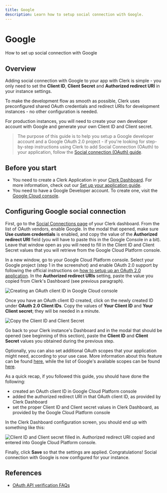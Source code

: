 ---
title: Google
description: Learn how to setup social connection with Google.
---

# Google

How to set up social connection with Google

## Overview

Adding social connection with Google to your app with Clerk is simple - you only need to set the **Client ID**, **Client Secret** and **Authorized redirect URI** in your instance settings.

To make the development flow as smooth as possible, Clerk uses  preconfigured shared OAuth credentials and redirect URIs for development instances - no other configuration is needed.

For production instances, you will need to create your own developer account with Google and generate your own Client ID and Client secret.

> The purpose of this guide is to help you setup a Google developer account and a Google OAuth 2.0 project - if you're looking for step-by-step  instructions using Clerk to add Social Connection (OAuth) to your  application, follow the [Social connection (OAuth) guide](https://clerk.com/docs/authentication/social-connections-oauth).

## Before you start

- You need to create a Clerk Application in your [Clerk Dashboard](https://dashboard.clerk.dev/). For more information, check out our [Set up your application guide](/get-started/setup-clerk).
- You need to have a Google Developer account. To create one, visit the [Google Cloud console](https://console.developers.google.com/).

## Configuring Google social connection

First, go to the [Social Connections page](https://dashboard.clerk.dev/last-active?path=authentication/social) of your Clerk dashboard. From the list of OAuth vendors, enable Google. In the modal that opened, make sure **Use custom credentials** is enabled, and copy the value of the **Authorized redirect URI** field (you will have to paste this in the Google Console in a bit). Leave that window open as you will need to fill in the Client ID and Client Secret values that you will retrieve from the Google Cloud Platform console.

In a new window, go to your Google Cloud Platform console. Select your Google project (step 1 in the screenshot) and enable OAuth 2.0 support by following the official instructions on [how to setup up an OAuth 2.0 application](https://support.google.com/cloud/answer/6158849?hl=en). In the **Authorized redirect URIs** setting, paste the value you copied from Clerk's Dashboard (see previous paragraph).

![Creating an OAuth client ID in Google Cloud console](/docs/images/authentication-providers/google/700f6f127f579f46032602391223bb42bd807b06-1696x992.png)

Once you have an OAuth client ID created, click on the newly created ID under **OAuth 2.0 Client IDs**. Copy the values of **Your Client ID** and **Your Client secret**; they will be needed in a minute.

![Copy the Client ID and Client Secret](/docs/images/authentication-providers/google/097b6afe678dc7c07efe5e6fc5ca78b46a002ee5-1696x992.png)

Go back to your Clerk instance's Dashboard and in the modal that should be opened (see beginning of this section), paste the **Client ID** and **Client Secret** values you obtained during the previous step.

Optionally, you can also set additional OAuth scopes that your application might need, according to your use case. More information about this feature can be found [here](https://clerk.dev/docs/how-to/social-login-oauth), while the list of Google's available scopes can be found [here](https://developers.google.com/identity/protocols/oauth2/scopes).

As a quick recap, if you followed this guide, you should have done the following:

- created an OAuth client ID in Google Cloud Platform console
- added the authorized redirect URI in that OAuth client ID, as provided by Clerk Dashboard
- set the proper Client ID and Client secret values in Clerk Dashboard, as provided by the Google Cloud Platform console

In the Clerk Dashboard configuration screen, you should end up with something like this:

![Client ID and Client secret filled in. Authorized redirect URI copied and entered into Google Cloud Platform console.](/docs/images/authentication-providers/google/8bf67be45ecccaf962a881fb09a61ed810e818cf-563x869.png)

Finally, click **Save** so that the settings are applied. Congratulations! Social connection with Google is now configured for your instance.

## References

- [OAuth API verification FAQs](https://support.google.com/cloud/answer/9110914#)
